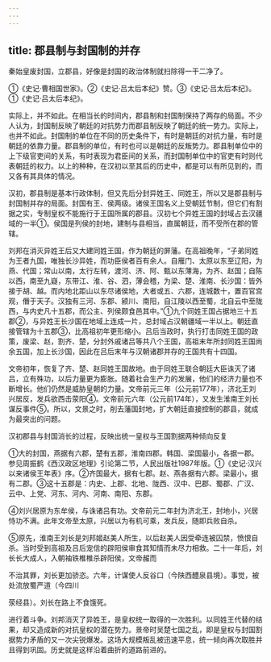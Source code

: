 ```yaml
---
---
---
```

title: 郡县制与封国制的并存
---



秦始皇废封国，立郡县，好像是封国的政治体制就扫除得一干二净了。

①《史记·曹相国世家》。②《史记·吕太后本纪》赞。③《史记·吕太后本纪》。①《史记·吕太后本纪》。

实际上，并不如此。在相当长的时间内，郡县制和封国制保持了两存的局面。不少人认为，封国制反映了朝廷的对抗势力而郡县制反映了朝廷的统一势力。实际上，也并不如此。封国制的单位在不同的历史条件下，有时是朝廷的对抗力量，有时是朝廷的依靠力量。郡县制的单位，有时也可以是朝廷的反叛势力。郡县制单位中的上下级官吏间的关系，有时表现为君臣间的关系，而封国制单位中的官吏有时则代表朝廷的权力。以上的种种，在汉初以至其后的历史中，都是可以有所见到的，而又各有其具体的情况。

汉初，郡县制是基本行政体制，但又先后分封异姓王、同姓王，所以又是郡县制与封国制并存的局面。封国有王、侯两级。诸侯王国名义上受朝廷节制，但它们有割据之实，专制皇权不能施行于王国所属的郡县。汉初七个异姓王国的封域占去汉疆域的一半①。侯国是列侯的封地，建制与县相当，直属朝廷，而不受所在郡的管辖。

刘邦在消灭异姓王后又大建同姓王国，作为朝廷的屏藩。在高祖晚年，“子弟同姓为王者九国，唯独长沙异姓，而功臣侯者百有余人。自雁门、太原以东至辽阳，为燕、代国；常山以南，太行左转，渡河、济、阿、甄以东薄海，为齐、赵国；自陈以西，南至九嶷，东带江、淮、谷、泗，薄会稽，为梁、楚、淮南、长沙国：皆外接于胡、越。而内地北距山以东尽诸侯地，大者或五、六郡，连城数十，置百官宫观，僭于天子。汉独有三河、东郡、颍川、南阳，自江陵以西至蜀，北自云中至陇西，与内史凡十五郡，而公主、列侯颇食邑其中。”①九个同姓王国占据地三十五郡②，与异姓王长沙国在地域上连成一片，总封域占汉朝疆域一半以上。朝廷直接管辖为十五郡③，比高祖初年更形缩小。吕后当政时，执行打击同姓王国的政策，废梁、赵，割齐、楚，分封外戚诸吕等共八个王国，高祖末年所封同姓王国尚余五国，加上长沙国，因此在吕后末年与汉朝诸郡并存的王国共有十四国。

文帝初年，恢复了齐、楚、赵同姓王国故地。由于同姓王联合朝廷大臣诛灭了诸吕，立有殊功，以后力量更为膨胀。随着社会生产力的发展，他们的经济力量也不断增长。他们仍然是威胁皇朝的力量。文帝前元三年（公元前177年），济北王刘兴居反，发兵欲西击荥阳④。文帝前元六年（公元前174年），又发生淮南王刘长谋反事件⑤。所以，文景之时，削去藩国封地，扩大朝廷直接控制的郡县，就成为最突出的问题。

汉初郡县与封国消长的过程，反映出统一皇权与王国割据两种倾向反复

①大的封国，燕据有六郡，楚有五郡，淮南四郡。韩国、梁国最小，各据一郡。参见周振鹤《西汉政区地理》引论第二节，人民出版社1987年版。①《史记·汉兴以来诸侯王年表》序。②齐国最大，据有七郡。赵、燕各据有六郡。梁最小，据有二郡。③这十五郡是：内史、上郡、北地、陇西、汉中、巴郡、蜀郡、广汉、云中、上党、河东、河内、河南、南阳、东郡。

④刘兴居原为东牟侯，与诛诸吕有功。文帝前元二年封为济北王，封地小，兴居恃功不满。此年文帝至太原，兴居以为有机可乘，发兵反，随即兵败自杀。

⑤原先，淮南王刘长是刘邦姬赵美人所生，以后赵美人因受牵连被囚禁，愤恨自杀。当时受到高祖及吕后宠信的辟阳侯审食其知情而未尽力相救。二十一年后，刘长长大成人，入朝袖铁椎椎杀辟阳侯，文帝赧而

不治其罪，刘长更加骄恣。六年，计谋使人反谷口（今陕西醴泉县境）。事觉，被处流放蜀严道（今四川

荥经县）。刘长在路上不食饿死。

进行着斗争。刘邦消灭了异姓王，是皇权统一取得的一次胜利。以同姓王代替的结果，却又造成新的对抗皇权的潜在势力。景帝时吴楚七国之乱，即是皇权与封国割据势力矛盾的又一次尖锐爆发。这场大规模叛乱被迅速平息，统一倾向再次取胜并且得到巩固。历史就是这样沿着曲折的道路前进的。